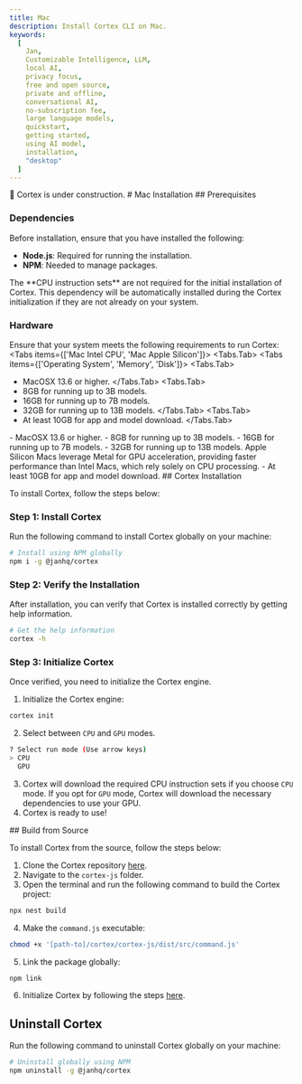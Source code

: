 ```yaml
---
title: Mac
description: Install Cortex CLI on Mac.
keywords:
  [
    Jan,
    Customizable Intelligence, LLM,
    local AI,
    privacy focus,
    free and open source,
    private and offline,
    conversational AI,
    no-subscription fee,
    large language models,
    quickstart,
    getting started,
    using AI model,
    installation,
    "desktop"
  ]
---
```




<Callout type="warning">
🚧 Cortex is under construction.
</Callout>
# Mac Installation
## Prerequisites

### Dependencies

Before installation, ensure that you have installed the following:

- **Node.js**: Required for running the installation.
- **NPM**: Needed to manage packages.

<Callout type="info">
The **CPU instruction sets** are not required for the initial installation of Cortex. This dependency will be automatically installed during the Cortex initialization if they are not already on your system.

</Callout>

### Hardware

Ensure that your system meets the following requirements to run Cortex:
<Tabs items={['Mac Intel CPU', 'Mac Apple Silicon']}>
<Tabs.Tab>
<Tabs items={['Operating System', 'Memory', 'Disk']}>
<Tabs.Tab>
- MacOSX 13.6 or higher.
</Tabs.Tab>
<Tabs.Tab>
- 8GB for running up to 3B models.
- 16GB for running up to 7B models.
- 32GB for running up to 13B models.
</Tabs.Tab>
<Tabs.Tab>
- At least 10GB for app and model download.
</Tabs.Tab>
</Tabs>
</Tabs.Tab>
<Tabs.Tab>
<Tabs items={['Operating System', 'Memory', 'Disk']}>
<Tabs.Tab>
- MacOSX 13.6 or higher.
</Tabs.Tab>
<Tabs.Tab>
- 8GB for running up to 3B models.
- 16GB for running up to 7B models.
- 32GB for running up to 13B models.
<Callout type="info">
Apple Silicon Macs leverage Metal for GPU acceleration, providing faster performance than Intel Macs, which rely solely on CPU processing.

</Callout>
</Tabs.Tab>
<Tabs.Tab>
- At least 10GB for app and model download.
</Tabs.Tab>
</Tabs>
</Tabs.Tab>
</Tabs>
## Cortex Installation

To install Cortex, follow the steps below:
<Steps>

### Step 1: Install Cortex

Run the following command to install Cortex globally on your machine:

```sh
# Install using NPM globally
npm i -g @janhq/cortex
```

### Step 2: Verify the Installation

After installation, you can verify that Cortex is installed correctly by getting help information.

```sh
# Get the help information
cortex -h
```
### Step 3: Initialize Cortex

Once verified, you need to initialize the Cortex engine.
1. Initialize the Cortex engine:
```sh
cortex init
```
2. Select between `CPU` and `GPU` modes.
```sh
? Select run mode (Use arrow keys)
> CPU
  GPU
```
3. Cortex will download the required CPU instruction sets if you choose `CPU` mode. If you opt for `GPU` mode, Cortex will download the necessary dependencies to use your GPU.
4. Cortex is ready to use!
</Steps>
## Build from Source

To install Cortex from the source, follow the steps below:

1. Clone the Cortex repository [here](https://github.com/janhq/cortex/tree/dev).
2. Navigate to the `cortex-js` folder.
3. Open the terminal and run the following command to build the Cortex project:

```sh
npx nest build
```

4. Make the `command.js` executable:

```sh
chmod +x '[path-to]/cortex/cortex-js/dist/src/command.js'
```

5. Link the package globally:

```sh
npm link
```
6. Initialize Cortex by following the steps [here](#step-3-initialize-cortex).
## Uninstall Cortex

Run the following command to uninstall Cortex globally on your machine:
```sh
# Uninstall globally using NPM
npm uninstall -g @janhq/cortex
```